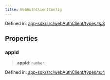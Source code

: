 ```yaml
---
title: WebAuthClientConfig
---
```


Defined in: [app-sdk/src/webAuthClient/types.ts:3](https://github.com/LIT-Protocol/Vincent/blob/73da7c01d4eb076a0ff8650f85c7adf29f486588/packages/libs/app-sdk/src/webAuthClient/types.ts#L3)

## Properties

### appId

> **appId**: `number`

Defined in: [app-sdk/src/webAuthClient/types.ts:4](https://github.com/LIT-Protocol/Vincent/blob/73da7c01d4eb076a0ff8650f85c7adf29f486588/packages/libs/app-sdk/src/webAuthClient/types.ts#L4)
